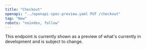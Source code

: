 ```yaml
---
title: "Checkout"
openapi: "../openapi-spec-preview.yaml PUT /checkout"
tag: "New"
robots: "noindex, follow"
---
```


<Warning>
    This endpoint is currently shown as a preview of what's currently in development and is subject to change.
</Warning>
